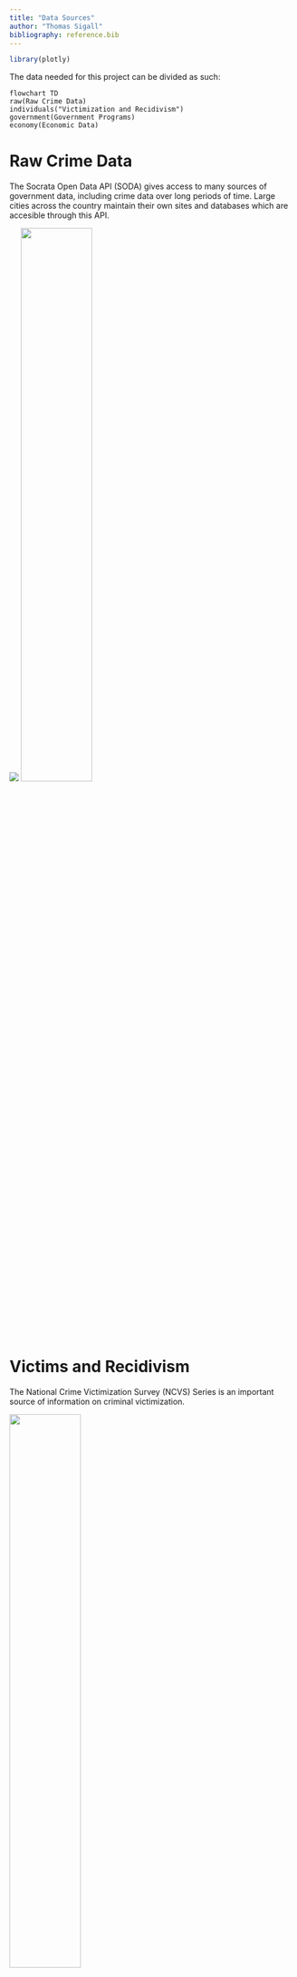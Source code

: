 ```yaml
---
title: "Data Sources"
author: "Thomas Sigall"
bibliography: reference.bib
---
```

```r
library(plotly)
```

The data needed for this project can be divided as such:
```mermaid
flowchart TD
raw(Raw Crime Data)
individuals("Victimization and Recidivism")
government(Government Programs) 
economy(Economic Data)

```

# Raw Crime Data
The Socrata Open Data API (SODA) gives access to many sources of government data, including crime data over long periods of time. Large cities across the country maintain their own sites and databases which are accesible through this API.

[![](data/chicago-data-portal.png)](https://data.cityofchicago.org/)
[![](data/nyc-open-data-logo.svg){width=50%}](https://opendata.cityofnewyork.us/)

# Victims and Recidivism
The National Crime Victimization Survey (NCVS) Series is an important source of information on criminal victimization.

[![](data/NCVS-Logo.jpeg){width=50% fig-align="center"}](https://bjs.ojp.gov/data-collection/ncvs)

Other more specific studies such as "Gender, Mental Illness, and Crime in the United States" [@thompson_gender_2011] help to give more detail on why crimes were commited by getting more detail on the individuals who commited them. In addition there is a useful [dataset](https://data.ojp.usdoj.gov/Courts/NIJ-s-Recidivism-Challenge-Full-Dataset/ynf5-u8nk) published by the Department of Justice with recidivism data, meaning data specifically looking at which criminals commit crimes again once they are out of prison and which ones do not. 

# Government Programs
Detailed time-series data is not critical here, but rather an understanding of which government programs were executed at what times and by which levels of government. This information provides context to the other datasets such as those on raw crime stats. An important part of the analysis will be comparing the raw data before, during and after these government programs.

# Economic Data
Economic data can be accessed in similar ways as crime data, as the data needed for this project is maintained by the government. For example, comparing unemployment rate against crime rate could be a useful comparison. This unemployment data would be obtained from [FRED](https://fred.stlouisfed.org/). An example with data from [here](https://fred.stlouisfed.org/series/UNRATE) can be seen below. 

```r
unrate <- read.csv("../datasets/UNRATE.csv")

plot_ly(x = unrate$DATE, y = unrate$UNRATE, type = 'scatter', mode = 'lines') %>%
  layout(title = "United States Unemployment Rate Over Time",
         xaxis = list(title = "Date"),
         yaxis = list(title = "Unemployment Rate"))
```

# References